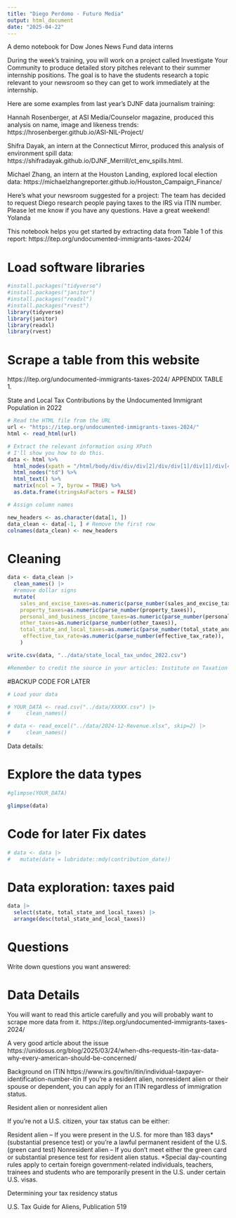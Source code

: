 ```yaml
---
title: "Diego Perdomo - Futuro Media"
output: html_document
date: "2025-04-22"
---
```


A demo notebook for Dow Jones News Fund data interns

During the week’s training, you will work on a project called Investigate Your Community to produce detailed story pitches relevant to their summer internship positions. The goal is to have the students research a topic relevant to your newsroom so they can get to work immediately at the internship. 

Here are some examples from last year’s DJNF data journalism training:

Hannah Rosenberger, at ASI Media/Counselor magazine, produced this analysis on name, image and likeness trends: https://hrosenberger.github.io/ASI-NIL-Project/

Shifra Dayak, an intern at the Connecticut Mirror, produced this analysis of environment spill data: https://shifradayak.github.io/DJNF_Merrill/ct_env_spills.html.

Michael Zhang, an intern at the Houston Landing, explored local election data: https://michaelzhangreporter.github.io/Houston_Campaign_Finance/


Here's what your newsroom suggested for a project:
The team has decided to request Diego research people paying taxes to the IRS via ITIN number.  
Please let me know if you have any questions. 
Have a great weekend!
Yolanda 


This notebook helps you get started by extracting data from Table 1 of this report: https://itep.org/undocumented-immigrants-taxes-2024/

# Load software libraries
```r
#install.packages("tidyverse")
#install.packages("janitor")
#install.packages("readxl")
#install.packages("rvest")
library(tidyverse)
library(janitor)
library(readxl)
library(rvest)
```

# Scrape a table from this website
https://itep.org/undocumented-immigrants-taxes-2024/
APPENDIX TABLE 1.

State and Local Tax Contributions by the Undocumented Immigrant Population in 2022
```r

# Read the HTML file from the URL
url <- "https://itep.org/undocumented-immigrants-taxes-2024/"
html <- read_html(url)

# Extract the relevant information using XPath
# I'll show you how to do this.
data <- html %>%
  html_nodes(xpath = "/html/body/div/div/div[2]/div/div[1]/div[1]/div[4]/table") %>%
  html_nodes("td") %>%
  html_text() %>%
  matrix(ncol = 7, byrow = TRUE) %>%
  as.data.frame(stringsAsFactors = FALSE)

# Assign column names

new_headers <- as.character(data[1, ])
data_clean <- data[-1, ] # Remove the first row
colnames(data_clean) <- new_headers
```


# Cleaning
```r
data <- data_clean |> 
  clean_names() |> 
  #remove dollar signs
  mutate(
    sales_and_excise_taxes=as.numeric(parse_number(sales_and_excise_taxes)),
    property_taxes=as.numeric(parse_number(property_taxes)),
    personal_and_business_income_taxes=as.numeric(parse_number(personal_and_business_income_taxes)),
    other_taxes=as.numeric(parse_number(other_taxes)),
    total_state_and_local_taxes=as.numeric(parse_number(total_state_and_local_taxes)),
     effective_tax_rate=as.numeric(parse_number(effective_tax_rate)),
    )

write.csv(data, "../data/state_local_tax_undoc_2022.csv")

#Remember to credit the source in your articles: Institute on Taxation and Economic Policy
```


#BACKUP CODE FOR LATER
```r
# Load your data

# YOUR_DATA <- read.csv("../data/XXXXX.csv") |> 
#     clean_names()

# data <- read_excel("../data/2024-12-Revenue.xlsx", skip=2) |> 
#     clean_names()

```



Data details:


# Explore the data types
```r

#glimpse(YOUR_DATA)

glimpse(data)

```
# Code for later Fix dates
```r
# data <- data |> 
#   mutate(date = lubridate::mdy(contribution_date))
```



# Data exploration: taxes paid

```r
data |> 
  select(state, total_state_and_local_taxes) |> 
  arrange(desc(total_state_and_local_taxes))
```




# Questions 

Write down questions you want answered:



# Data Details

You will want to read this article carefully and you will probably want to scrape more data from it. 
https://itep.org/undocumented-immigrants-taxes-2024/


A very good article about the issue
https://unidosus.org/blog/2025/03/24/when-dhs-requests-itin-tax-data-why-every-american-should-be-concerned/

Background on ITIN
https://www.irs.gov/tin/itin/individual-taxpayer-identification-number-itin
If you're a resident alien, nonresident alien or their spouse or dependent, you can apply for an ITIN regardless of immigration status.

Resident alien or nonresident alien

If you're not a U.S. citizen, your tax status can be either:

Resident alien – If you were present in the U.S. for more than 183 days* (substantial presence test) or you’re a lawful permanent resident of the U.S. (green card test)
Nonresident alien – If you don’t meet either the green card or substantial presence test for resident alien status.
*Special day-counting rules apply to certain foreign government-related individuals, teachers, trainees and students who are temporarily present in the U.S. under certain U.S. visas.

Determining your tax residency status

U.S. Tax Guide for Aliens, Publication 519